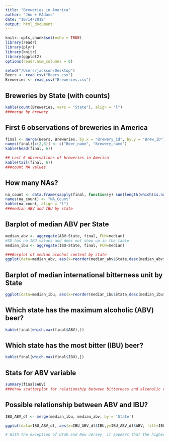 ```yaml
---
title: "Breweries in America"
author: "JAu + EAdams"
date: "10/14/2018"
output: html_document
---
```


```r
knitr::opts_chunk$set(echo = TRUE)
library(readr)
library(plyr)
library(knitr)
library(ggplot2)
options(readr.num_columns = 0)

setwd("/Users/jackson/Desktop")
Beers <- read_csv("Beers.csv")
Breweries <- read_csv("Breweries.csv")
```

## Breweries by State (with counts)
```r
kable(count(Breweries, vars = "State"), align = "l")
###merge by brewery
```

## First 6 observations of breweries in America
```r
final <- merge(Beers, Breweries, by.x = "Brewery_id", by.y = "Brew_ID")
names(final)[c(2,8)] <- c("Beer_name", "Brewery_name")
kable(head(final, 6))
```

```r
## Last 6 observations of breweries in America
kable(tail(final, 6))
###count NA values
```

## How many NAs?
``` r
na_count <- data.frame(sapply(final, function(y) sum(length(which(is.na(y))))))
names(na_count) <- "NA_Count"
kable(na_count, align = "l")
###median ABV and IBU by state
```

## Barplot of median ABV per State
``` r
median_abv <- aggregate(ABV~State, final, FUN=median)
#SD has no IBU values and does not show up in the table
median_ibu <- aggregate(IBU~State, final, FUN=median)

###Barplot of median alochol content by state
ggplot(data=median_abv, aes(x=reorder(median_abv$State,desc(median_abv$State)), y=median_abv$ABV,fill=median_abv$State)) + geom_bar(stat='identity') + labs(x="State", y="Median ABV (Alcoholic Content)") + coord_flip() + guides(fill=guide_legend(title="State"))
```


## Barplot of median international bitterness unit by State 
``` r
ggplot(data=median_ibu, aes(x=reorder(median_ibu$State,desc(median_ibu$State)), y=median_ibu$IBU,fill=median_ibu$State)) + geom_bar(stat='identity') + labs(x="State", y="Median IBU (International Bitterness Unit)") + coord_flip() + guides(fill=guide_legend(title="State"))
```

## Which state has the maximum alcoholic (ABV) beer?
``` r
kable(final[which.max(final$ABV),])
```

## Which state has the most bitter (IBU) beer?
``` r
kable(final[which.max(final$IBU),])
```

## Stats for ABV variable
``` r
summary(final$ABV)
###draw scatterplot for relationship between bitterness and alcoholic content
```

## Possible relationship between ABV and IBU?
``` r
IBU_ABV_df <- merge(median_ibu, median_abv, by = 'State')

ggplot(data=IBU_ABV_df, aes(x=IBU_ABV_df$IBU,y=IBU_ABV_df$ABV, fill=IBU_ABV_df$State)) + geom_point() + labs(x="Median IBU", y="Median ABV") + guides(fill=FALSE) + geom_text(label=IBU_ABV_df$State)

# With the exception of Utah and New Jersey, it appears that the higher the bitterness unit within a beer, the more alc
```
